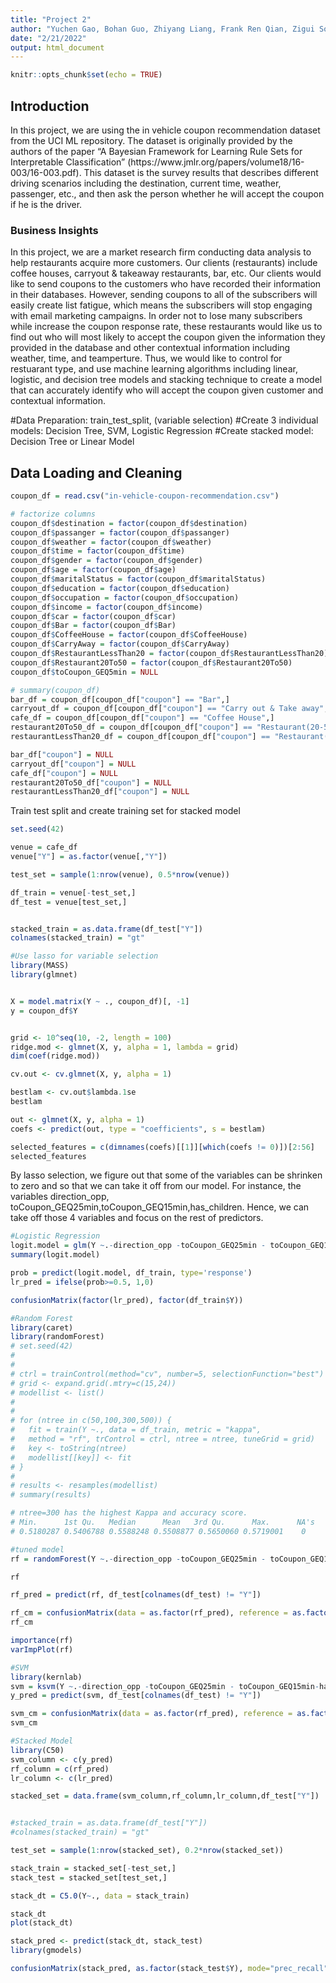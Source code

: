 ```yaml
---
title: "Project 2"
author: "Yuchen Gao, Bohan Guo, Zhiyang Liang, Frank Ren Qian, Zigui Song, Claris (Zihui) Wang"
date: "2/21/2022"
output: html_document
---
```


```r
knitr::opts_chunk$set(echo = TRUE)

```
## Introduction
In this project, we are using the in vehicle coupon recommendation dataset from the UCI ML repository. The dataset is originally provided by the authors of the paper "A Bayesian Framework for Learning Rule Sets for Interpretable
Classification" (https://www.jmlr.org/papers/volume18/16-003/16-003.pdf). This dataset is the survey results that describes different driving scenarios including the destination, current time, weather, passenger, etc., and then ask the person whether he will accept the coupon if he is the driver.

### Business Insights
In this project, we are a market research firm conducting data analysis to help restaurants acquire more customers. Our clients (restaurants) include coffee houses, carryout & takeaway restaurants, bar, etc. Our clients would like to send coupons to the customers who have recorded their information in their databases. However, sending coupons to all of the subscribers will easily create list fatigue, which means the subscribers will stop engaging with email marketing campaigns. In order not to lose many subscribers while increase the coupon response rate, these restaurants would like us to find out who will most likely to accept the coupon given the information they provided in the database and other contextual information including weather, time, and teamperture. Thus, we would like to control for restuarant type, and use machine learning algorithms including linear, logistic, and decision tree models and stacking technique to create a model that can accurately identify who will accept the coupon given customer and contextual information.

#Data Preparation: train_test_split, (variable selection)
#Create 3 individual models: Decision Tree, SVM, Logistic Regression
#Create stacked model: Decision Tree or Linear Model


## Data Loading and Cleaning
```r

coupon_df = read.csv("in-vehicle-coupon-recommendation.csv")

# factorize columns
coupon_df$destination = factor(coupon_df$destination)
coupon_df$passanger = factor(coupon_df$passanger)
coupon_df$weather = factor(coupon_df$weather)
coupon_df$time = factor(coupon_df$time)
coupon_df$gender = factor(coupon_df$gender)
coupon_df$age = factor(coupon_df$age)
coupon_df$maritalStatus = factor(coupon_df$maritalStatus)
coupon_df$education = factor(coupon_df$education)
coupon_df$occupation = factor(coupon_df$occupation)
coupon_df$income = factor(coupon_df$income)
coupon_df$car = factor(coupon_df$car)
coupon_df$Bar = factor(coupon_df$Bar)
coupon_df$CoffeeHouse = factor(coupon_df$CoffeeHouse)
coupon_df$CarryAway = factor(coupon_df$CarryAway)
coupon_df$RestaurantLessThan20 = factor(coupon_df$RestaurantLessThan20)
coupon_df$Restaurant20To50 = factor(coupon_df$Restaurant20To50)
coupon_df$toCoupon_GEQ5min = NULL

# summary(coupon_df)
bar_df = coupon_df[coupon_df["coupon"] == "Bar",]
carryout_df = coupon_df[coupon_df["coupon"] == "Carry out & Take away",]
cafe_df = coupon_df[coupon_df["coupon"] == "Coffee House",]
restaurant20To50_df = coupon_df[coupon_df["coupon"] == "Restaurant(20-50)",]
restaurantLessThan20_df = coupon_df[coupon_df["coupon"] == "Restaurant(<20)",]

bar_df["coupon"] = NULL
carryout_df["coupon"] = NULL
cafe_df["coupon"] = NULL
restaurant20To50_df["coupon"] = NULL
restaurantLessThan20_df["coupon"] = NULL
```


Train test split and create training set for stacked model
```r

set.seed(42)

venue = cafe_df
venue["Y"] = as.factor(venue[,"Y"])

test_set = sample(1:nrow(venue), 0.5*nrow(venue))

df_train = venue[-test_set,]
df_test = venue[test_set,]


stacked_train = as.data.frame(df_test["Y"])
colnames(stacked_train) = "gt"
```


```r
#Use lasso for variable selection
library(MASS)
library(glmnet)


X = model.matrix(Y ~ ., coupon_df)[, -1]
y = coupon_df$Y


grid <- 10^seq(10, -2, length = 100)
ridge.mod <- glmnet(X, y, alpha = 1, lambda = grid)
dim(coef(ridge.mod))

cv.out <- cv.glmnet(X, y, alpha = 1)

bestlam <- cv.out$lambda.1se
bestlam

out <- glmnet(X, y, alpha = 1)
coefs <- predict(out, type = "coefficients", s = bestlam)

selected_features = c(dimnames(coefs)[[1]][which(coefs != 0)])[2:56]
selected_features

```
By lasso selection, we figure out that some of the variables can be shrinken to zero and so that we can take it off from our model. For instance, the variables direction_opp, toCoupon_GEQ25min,toCoupon_GEQ15min,has_children. Hence, we can take off those 4 variables and focus on the rest of predictors.






```r
#Logistic Regression
logit.model = glm(Y ~.-direction_opp -toCoupon_GEQ25min - toCoupon_GEQ15min-has_children, data = df_train, family = "binomial")
summary(logit.model)

prob = predict(logit.model, df_train, type='response')
lr_pred = ifelse(prob>=0.5, 1,0)

confusionMatrix(factor(lr_pred), factor(df_train$Y))
```



```r
#Random Forest
library(caret)
library(randomForest)
# set.seed(42)
# 
# 
# ctrl = trainControl(method="cv", number=5, selectionFunction="best")
# grid <- expand.grid(.mtry=c(15,24))
# modellist <- list()
# 
# 
# for (ntree in c(50,100,300,500)) {
#   fit = train(Y ~., data = df_train, metric = "kappa", 
#   method = "rf", trControl = ctrl, ntree = ntree, tuneGrid = grid)
#   key <- toString(ntree)
#   modellist[[key]] <- fit
# }
# 
# results <- resamples(modellist)
# summary(results)

# ntree=300 has the highest Kappa and accuracy score. 
# Min.      1st Qu.   Median      Mean   3rd Qu.      Max.      NA's
# 0.5180287 0.5406788 0.5588248 0.5508877 0.5650060 0.5719001    0

```


```r
#tuned model
rf = randomForest(Y ~.-direction_opp -toCoupon_GEQ25min - toCoupon_GEQ15min-has_children, data = df_train, metric = "kappa", method = "rf", ntree = 100, mtry=21)

rf

rf_pred = predict(rf, df_test[colnames(df_test) != "Y"])

rf_cm = confusionMatrix(data = as.factor(rf_pred), reference = as.factor(df_test$Y))
rf_cm

importance(rf)
varImpPlot(rf)
```



```r
#SVM
library(kernlab)
svm = ksvm(Y ~.-direction_opp -toCoupon_GEQ25min - toCoupon_GEQ15min-has_children, data=df_train, kernel="vanilladot")
y_pred = predict(svm, df_test[colnames(df_test) != "Y"])

svm_cm = confusionMatrix(data = as.factor(rf_pred), reference = as.factor(df_test$Y))
svm_cm


```


```r
#Stacked Model
library(C50)
svm_column <- c(y_pred)
rf_column = c(rf_pred)
lr_column <- c(lr_pred)

stacked_set = data.frame(svm_column,rf_column,lr_column,df_test["Y"])


#stacked_train = as.data.frame(df_test["Y"])
#colnames(stacked_train) = "gt"
```


```r
test_set = sample(1:nrow(stacked_set), 0.2*nrow(stacked_set)) 

stack_train = stacked_set[-test_set,]
stack_test = stacked_set[test_set,]

stack_dt = C5.0(Y~., data = stack_train)

stack_dt
plot(stack_dt)

stack_pred <- predict(stack_dt, stack_test)
library(gmodels)

confusionMatrix(stack_pred, as.factor(stack_test$Y), mode="prec_recall")
```







